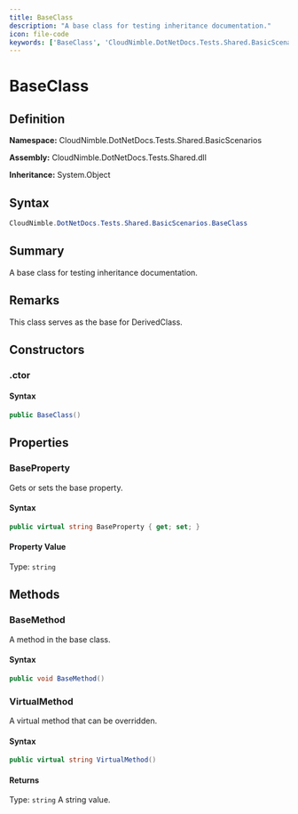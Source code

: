 ```yaml
---
title: BaseClass
description: "A base class for testing inheritance documentation."
icon: file-code
keywords: ['BaseClass', 'CloudNimble.DotNetDocs.Tests.Shared.BasicScenarios.BaseClass', 'CloudNimble.DotNetDocs.Tests.Shared.BasicScenarios', 'class', 'System.Object']
---
```


# BaseClass

## Definition

**Namespace:** CloudNimble.DotNetDocs.Tests.Shared.BasicScenarios

**Assembly:** CloudNimble.DotNetDocs.Tests.Shared.dll

**Inheritance:** System.Object

## Syntax

```csharp
CloudNimble.DotNetDocs.Tests.Shared.BasicScenarios.BaseClass
```

## Summary

A base class for testing inheritance documentation.

## Remarks

This class serves as the base for DerivedClass.

## Constructors

### .ctor

#### Syntax

```csharp
public BaseClass()
```

## Properties

### BaseProperty

Gets or sets the base property.

#### Syntax

```csharp
public virtual string BaseProperty { get; set; }
```

#### Property Value

Type: `string`

## Methods

### BaseMethod

A method in the base class.

#### Syntax

```csharp
public void BaseMethod()
```

### VirtualMethod

A virtual method that can be overridden.

#### Syntax

```csharp
public virtual string VirtualMethod()
```

#### Returns

Type: `string`
A string value.

